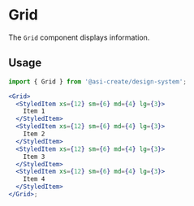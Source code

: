# Grid

The `Grid` component displays information.

## Usage

```jsx
import { Grid } from '@asi-create/design-system';

<Grid>
  <StyledItem xs={12} sm={6} md={4} lg={3}>
    Item 1
  </StyledItem>
  <StyledItem xs={12} sm={6} md={4} lg={3}>
    Item 2
  </StyledItem>
  <StyledItem xs={12} sm={6} md={4} lg={3}>
    Item 3
  </StyledItem>
  <StyledItem xs={12} sm={6} md={4} lg={3}>
    Item 4
  </StyledItem>
</Grid>;
```
